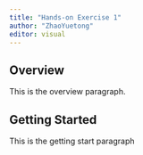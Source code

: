 ```yaml
---
title: "Hands-on Exercise 1"
author: "ZhaoYuetong"
editor: visual
---
```


## Overview

This is the overview paragraph.

## Getting Started

This is the getting start paragraph
